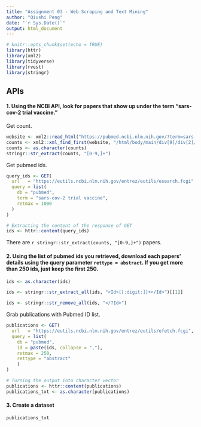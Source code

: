 ```yaml
---
title: "Assignment 03 - Web Scraping and Text Mining"
author: "Qiushi Peng"
date: "`r Sys.Date()`"
output: html_document
---
```


```r
# knitr::opts_chunk$set(echo = TRUE)
library(httr)
library(xml2)
library(tidyverse)
library(rvest)
library(stringr)
```


## APIs

#### 1. Using the NCBI API, look for papers that show up under the term “sars-cov-2 trial vaccine.”

Get count.
```r
website <- xml2::read_html("https://pubmed.ncbi.nlm.nih.gov/?term=sars-cov-2+trial+vaccine")
counts <- xml2::xml_find_first(website, "/html/body/main/div[9]/div[2]/div[2]/div[1]/div[1]")
counts <- as.character(counts)
stringr::str_extract(counts, "[0-9,]+")
```

Get pubmed ids.
```r
query_ids <- GET(
  url   = "https://eutils.ncbi.nlm.nih.gov/entrez/eutils/esearch.fcgi",
  query = list(
    db = "pubmed",
    term = "sars-cov-2 trial vaccine",
    retmax = 1000
  )
)

# Extracting the content of the response of GET
ids <- httr::content(query_ids)
```

There are `r stringr::str_extract(counts, "[0-9,]+")` papers.

#### 2. Using the list of pubmed ids you retrieved, download each papers’ details using the query parameter `rettype = abstract`. If you get more than 250 ids, just keep the first 250.

```r
ids <- as.character(ids)

ids <- stringr::str_extract_all(ids, "<Id>[[:digit:]]+</Id>")[[1]]

ids <- stringr::str_remove_all(ids, "</?Id>")
```


Grab publications with Pubmed ID list.
```r
publications <- GET(
  url   = "https://eutils.ncbi.nlm.nih.gov/entrez/eutils/efetch.fcgi",
  query = list(
    db = "pubmed",
    id = paste(ids, collapse = ","),
    retmax = 250,
    rettype = "abstract"
    )
)

# Turning the output into character vector
publications <- httr::content(publications)
publications_txt <- as.character(publications)
```






#### 3. Create a dataset
```r
publications_txt
```





